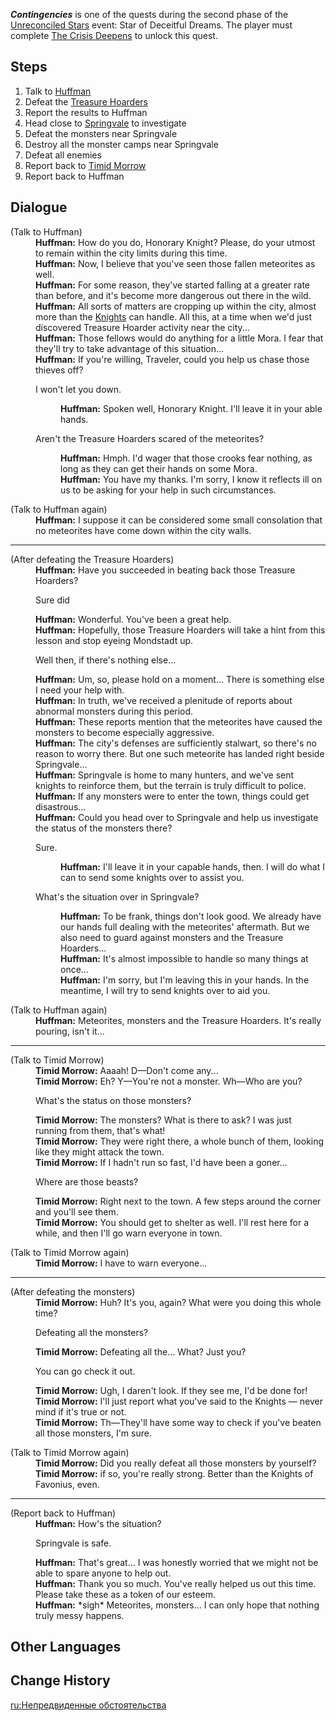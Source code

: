 {{Quest Infobox
|id            = 41123
|type          = World
|region        = Mondstadt
|area          = Windwail Highland
|subarea       = Springvale
|event_name    = Unreconciled Stars
|summary       = Huffman asks the Traveler to help take care of local threats in Mondstadt as he is preoccupied with the events of the meteorite shower.
|startLocation = [[Springvale]], [[Mondstadt]]
|mora          = 25,000
|primogems     = 40
|other         = {{Card|Fading Star's Might|20}}
|requirement   = Complete [[The Crisis Deepens]]
|characters    = Huffman; Timid Morrow; Traveler
}}
'''''Contingencies''''' is one of the quests during the second phase of the [[Unreconciled Stars]] event: Star of Deceitful Dreams. The player must complete [[The Crisis Deepens]] to unlock this quest.

==Steps==
#Talk to [[Huffman]]
#Defeat the [[Treasure Hoarder]]s
#Report the results to Huffman
#Head close to [[Springvale]] to investigate
#Defeat the monsters near Springvale
#Destroy all the monster camps near Springvale
#Defeat all enemies
#Report back to [[Timid Morrow]]
#Report back to Huffman

==Dialogue==
{{Quest Description|Huffman is currently so busy with matters concerning the fallen meteorites, that he barely has time for anything else...}}
{{Dialogue start}}
;(Talk to Huffman)
:'''Huffman:''' How do you do, Honorary Knight? Please, do your utmost to remain within the city limits during this time.
:'''Huffman:''' Now, I believe that you've seen those fallen meteorites as well.
:'''Huffman:''' For some reason, they've started falling at a greater rate than before, and it's become more dangerous out there in the wild.
:'''Huffman:''' All sorts of matters are cropping up within the city, almost more than the [[Knights of Favonius|Knights]] can handle. All this, at a time when we'd just discovered Treasure Hoarder activity near the city...
:'''Huffman:''' Those fellows would do anything for a little Mora. I fear that they'll try to take advantage of this situation...
:'''Huffman:''' If you're willing, Traveler, could you help us chase those thieves off?
:{{DIcon}} I won't let you down.
::'''Huffman:''' Spoken well, Honorary Knight. I'll leave it in your able hands.
:{{DIcon}} Aren't the Treasure Hoarders scared of the meteorites?
::'''Huffman:''' Hmph. I'd wager that those crooks fear nothing, as long as they can get their hands on some Mora.
::'''Huffman:''' You have my thanks. I'm sorry, I know it reflects ill on us to be asking for your help in such circumstances.

;(Talk to Huffman again)
:'''Huffman:''' I suppose it can be considered some small consolation that no meteorites have come down within the city walls.
----
;(After defeating the Treasure Hoarders)
:'''Huffman:''' Have you succeeded in beating back those Treasure Hoarders?
:{{DIcon}} Sure did
:'''Huffman:''' Wonderful. You've been a great help.
:'''Huffman:''' Hopefully, those Treasure Hoarders will take a hint from this lesson and stop eyeing Mondstadt up.
:{{DIcon}} Well then, if there's nothing else...
:'''Huffman:''' Um, so, please hold on a moment... There is something else I need your help with.
:'''Huffman:''' In truth, we've received a plenitude of reports about abnormal monsters during this period.
:'''Huffman:''' These reports mention that the meteorites have caused the monsters to become especially aggressive.
:'''Huffman:''' The city's defenses are sufficiently stalwart, so there's no reason to worry there. But one such meteorite has landed right beside Springvale...
:'''Huffman:''' Springvale is home to many hunters, and we've sent knights to reinforce them, but the terrain is truly difficult to police.
:'''Huffman:''' If any monsters were to enter the town, things could get disastrous...
:'''Huffman:''' Could you head over to Springvale and help us investigate the status of the monsters there?
:{{DIcon}} Sure.
::'''Huffman:''' I'll leave it in your capable hands, then. I will do what I can to send some knights over to assist you.
:{{DIcon}} What's the situation over in Springvale?
::'''Huffman:''' To be frank, things don't look good. We already have our hands full dealing with the meteorites' aftermath. But we also need to guard against monsters and the Treasure Hoarders...
::'''Huffman:''' It's almost impossible to handle so many things at once...
::'''Huffman:''' I'm sorry, but I'm leaving this in your hands. In the meantime, I will try to send knights over to aid you.

;(Talk to Huffman again)
:'''Huffman:''' Meteorites, monsters and the Treasure Hoarders. It's really pouring, isn't it...
----
;(Talk to Timid Morrow)
:'''Timid Morrow:''' Aaaah! D&mdash;Don't come any...
:'''Timid Morrow:''' Eh? Y&mdash;You're not a monster. Wh&mdash;Who are you?
:{{DIcon}} What's the status on those monsters?
:'''Timid Morrow:''' The monsters? What is there to ask? I was just running from them, that's what!
:'''Timid Morrow:''' They were right there, a whole bunch of them, looking like they might attack the town.
:'''Timid Morrow:''' If I hadn't run so fast, I'd have been a goner...
:{{DIcon}} Where are those beasts?
:'''Timid Morrow:''' Right next to the town. A few steps around the corner and you'll see them.
:'''Timid Morrow:''' You should get to shelter as well. I'll rest here for a while, and then I'll go warn everyone in town.

;(Talk to Timid Morrow again)
:'''Timid Morrow:''' I have to warn everyone...
----
;(After defeating the monsters)
:'''Timid Morrow:''' Huh? It's you, again? What were you doing this whole time?
:{{DIcon}} Defeating all the monsters?
:'''Timid Morrow:''' Defeating all the... What? Just you?
:{{DIcon}} You can go check it out.
:'''Timid Morrow:''' Ugh, I daren't look. If they see me, I'd be done for!
:'''Timid Morrow:''' I'll just report what you've said to the Knights &mdash; never mind if it's true or not.
:'''Timid Morrow:''' Th&mdash;They'll have some way to check if you've beaten all those monsters, I'm sure.

;(Talk to Timid Morrow again)
:'''Timid Morrow:''' Did you really defeat all those monsters by yourself?
:'''Timid Morrow:''' if so, you're really strong. Better than the Knights of Favonius, even.
----
;(Report back to Huffman)
:'''Huffman:''' How's the situation?
:{{DIcon}} Springvale is safe.
:'''Huffman:''' That's great... I was honestly worried that we might not be able to spare anyone to help out.
:'''Huffman:''' Thank you so much. You've really helped us out this time. Please take these as a token of our esteem.
:'''Huffman:''' *sigh* Meteorites, monsters... I can only hope that nothing truly messy happens.
{{Dialogue end}}

==Other Languages==
{{Other Languages
|en      = Contingencies
|zhs     = 紧急措施
|zhs_rm  = Jǐnjí Cuòshī
|zht     = 緊急措施
|zht_rm  = Jǐnjí Cuòshī
|zh_tl   = Emergency Procedures
|ja      = 緊急措置
|ja_rm   = Kinkyuusochi
|ja_tl   = Emergency Measures
|ko      = 긴급 조치
|ko_rm   = Gingeup Jochi
|ko_tl   = Emergency Measures
|es      = Medidas urgentes
|es_tl   = Urgent Measures
|fr      = Mesures d'urgence
|fr_tl   = Emergency Measures
|ru      = Непредвиденные обстоятельства
|ru_tl   = Unforeseen Circumstances
|th      = มาตรการฉุกเฉิน
|th_rm   = 
|th_tl   = 
|vi      = Quy trình khẩn cấp
|vi_tl   = 
|de      = Unvorhergesehenes
|de_tl   = Unpredictable
|id      = Kemungkinan
|id_tl   = Contingencies
|pt      = Contingências
|pt_tl   = Contingencies
}}

==Change History==
{{Change History|1.1}}

[[ru:Непредвиденные обстоятельства]]